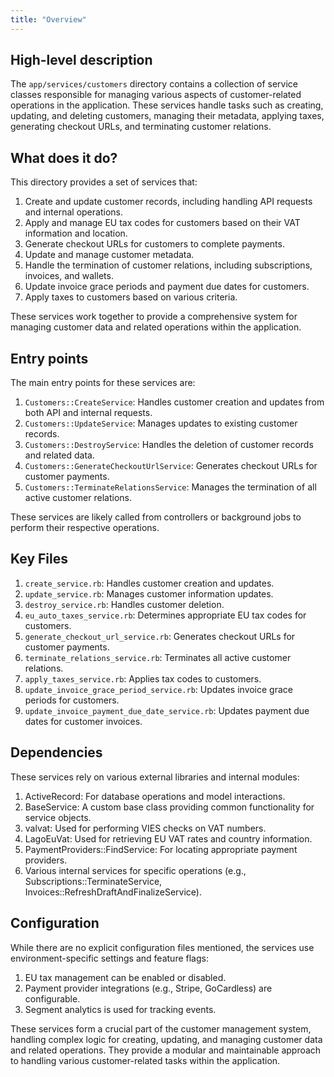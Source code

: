 ```yaml
---
title: "Overview"
---
```


## High-level description
The `app/services/customers` directory contains a collection of service classes responsible for managing various aspects of customer-related operations in the application. These services handle tasks such as creating, updating, and deleting customers, managing their metadata, applying taxes, generating checkout URLs, and terminating customer relations.

## What does it do?
This directory provides a set of services that:
1. Create and update customer records, including handling API requests and internal operations.
2. Apply and manage EU tax codes for customers based on their VAT information and location.
3. Generate checkout URLs for customers to complete payments.
4. Update and manage customer metadata.
5. Handle the termination of customer relations, including subscriptions, invoices, and wallets.
6. Update invoice grace periods and payment due dates for customers.
7. Apply taxes to customers based on various criteria.

These services work together to provide a comprehensive system for managing customer data and related operations within the application.

## Entry points
The main entry points for these services are:

1. `Customers::CreateService`: Handles customer creation and updates from both API and internal requests.
2. `Customers::UpdateService`: Manages updates to existing customer records.
3. `Customers::DestroyService`: Handles the deletion of customer records and related data.
4. `Customers::GenerateCheckoutUrlService`: Generates checkout URLs for customer payments.
5. `Customers::TerminateRelationsService`: Manages the termination of all active customer relations.

These services are likely called from controllers or background jobs to perform their respective operations.

## Key Files
1. `create_service.rb`: Handles customer creation and updates.
2. `update_service.rb`: Manages customer information updates.
3. `destroy_service.rb`: Handles customer deletion.
4. `eu_auto_taxes_service.rb`: Determines appropriate EU tax codes for customers.
5. `generate_checkout_url_service.rb`: Generates checkout URLs for customer payments.
6. `terminate_relations_service.rb`: Terminates all active customer relations.
7. `apply_taxes_service.rb`: Applies tax codes to customers.
8. `update_invoice_grace_period_service.rb`: Updates invoice grace periods for customers.
9. `update_invoice_payment_due_date_service.rb`: Updates payment due dates for customer invoices.

## Dependencies
These services rely on various external libraries and internal modules:

1. ActiveRecord: For database operations and model interactions.
2. BaseService: A custom base class providing common functionality for service objects.
3. valvat: Used for performing VIES checks on VAT numbers.
4. LagoEuVat: Used for retrieving EU VAT rates and country information.
5. PaymentProviders::FindService: For locating appropriate payment providers.
6. Various internal services for specific operations (e.g., Subscriptions::TerminateService, Invoices::RefreshDraftAndFinalizeService).

## Configuration
While there are no explicit configuration files mentioned, the services use environment-specific settings and feature flags:

1. EU tax management can be enabled or disabled.
2. Payment provider integrations (e.g., Stripe, GoCardless) are configurable.
3. Segment analytics is used for tracking events.

These services form a crucial part of the customer management system, handling complex logic for creating, updating, and managing customer data and related operations. They provide a modular and maintainable approach to handling various customer-related tasks within the application.